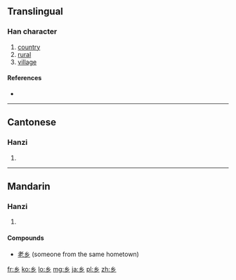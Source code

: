 {{also|鄉|鄕}}<!-- may be replaced by zh-forms -->
==Translingual==

===Han character===
{{Han char|rn=52|rad=幺|as=00|sn=3|var=1|four=|canj=女女竹 (VVH)}}

# [[country]]
# [[rural]]
# [[village]]

====References====
* {{Han ref|kx=0084.051|hdz=10051.050|uh=4E61|ud=20065}}

----

==Cantonese==

===Hanzi===
{{yue-hanzi|jyut=|y=heung1|tra=鄉}}

# {{defn|lang=yue|sort=幺00}}

----

==Mandarin==

===Hanzi===
{{cmn-hanzi|tra=鄉|pin=[[xiāng]] ([[xiang1]])|wg=hsiang<sup>1</sup>}}
#{{defn|lang=cmn|sort=幺00}}

====Compounds====
*[[老乡]] (someone from the same hometown)

[[fr:乡]]
[[ko:乡]]
[[lo:乡]]
[[mg:乡]]
[[ja:乡]]
[[pl:乡]]
[[zh:乡]]